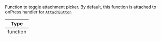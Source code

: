 Function to toggle attachment picker.  By default, this function is attached to onPress handler for [`AttachButton`](../../../core-components/channel.mdx#attachbutton)

| Type |
| - |
| function |
